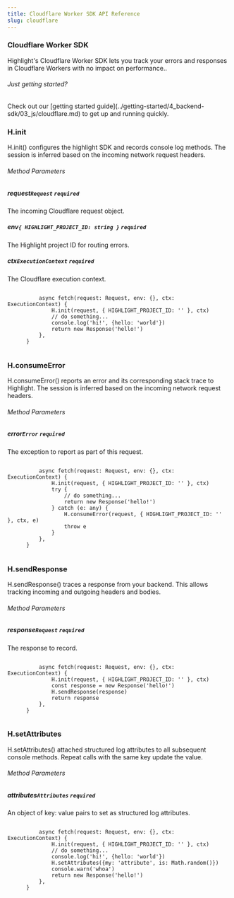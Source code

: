 ```yaml
---
title: Cloudflare Worker SDK API Reference
slug: cloudflare
---
```


<section className="section">
	<div className="left">
		<h3>Cloudflare Worker SDK</h3>
		<p>
			Highlight's Cloudflare Worker SDK lets you track your errors and
			responses in Cloudflare Workers with no impact on performance..
		</p>
	</div>
	<div className="right">
		<h6>Just getting started?</h6>
		<p>
			Check out our [getting started
			guide](../getting-started/4_backend-sdk/03_js/cloudflare.md) to get
			up and running quickly.
		</p>
	</div>
</section>

<section className="section">
  <div className="left">
    <h3>H.init</h3>
    <p>H.init() configures the highlight SDK and records console log methods. The session is inferred based on the incoming network request headers.</p>
    <h6>Method Parameters</h6>
    <aside className="parameter">
      <h5>request<code>Request</code> <code>required</code></h5>
      <p>The incoming Cloudflare request object.</p>
    </aside>
    <aside className="parameter">
      <h5>env<code>{ HIGHLIGHT_PROJECT_ID: string }</code> <code>required</code></h5>
      <p>The Highlight project ID for routing errors.</p>
    </aside>
    <aside className="parameter">
      <h5>ctx<code>ExecutionContext</code> <code>required</code></h5>
      <p>The Cloudflare execution context.</p>
    </aside>
  </div>
  <div className="right">
    <code>
          async fetch(request: Request, env: {}, ctx: ExecutionContext) {
              H.init(request, { HIGHLIGHT_PROJECT_ID: '<YOUR_PROJECT_ID>' }, ctx)
              // do something...
              console.log('hi!', {hello: 'world'})
              return new Response('hello!')
          },
      }
    </code>
  </div>
</section>

<section className="section">
  <div className="left">
    <h3>H.consumeError</h3>
    <p>H.consumeError() reports an error and its corresponding stack trace to Highlight. The session is inferred based on the incoming network request headers.</p>
    <h6>Method Parameters</h6>
    <aside className="parameter">
      <h5>error<code>Error</code> <code>required</code></h5>
      <p>The exception to report as part of this request.</p>
    </aside>
  </div>
  <div className="right">
    <code>
          async fetch(request: Request, env: {}, ctx: ExecutionContext) {
              H.init(request, { HIGHLIGHT_PROJECT_ID: '<YOUR_PROJECT_ID>' }, ctx)
              try {
                  // do something...
                  return new Response('hello!')
              } catch (e: any) {
                  H.consumeError(request, { HIGHLIGHT_PROJECT_ID: '<YOUR_PROJECT_ID>' }, ctx, e)
                  throw e
              }
          },
      }
    </code>
  </div>
</section>

<section className="section">
  <div className="left">
    <h3>H.sendResponse</h3>
    <p>H.sendResponse() traces a response from your backend. This allows tracking incoming and outgoing headers and bodies.</p>
    <h6>Method Parameters</h6>
    <aside className="parameter">
      <h5>response<code>Request</code> <code>required</code></h5>
      <p>The response to record.</p>
    </aside>
  </div>
  <div className="right">
    <code>
          async fetch(request: Request, env: {}, ctx: ExecutionContext) {
              H.init(request, { HIGHLIGHT_PROJECT_ID: '<YOUR_PROJECT_ID>' }, ctx)
              const response = new Response('hello!')
              H.sendResponse(response)
              return response
          },
      }
    </code>
  </div>
</section>

<section className="section">
  <div className="left">
    <h3>H.setAttributes</h3>
    <p>H.setAttributes() attached structured log attributes to all subsequent console methods. Repeat calls with the same key update the value.</p>
    <h6>Method Parameters</h6>
    <aside className="parameter">
      <h5>attributes<code>Attributes</code> <code>required</code></h5>
      <p>An object of key: value pairs to set as structured log attributes.</p>
    </aside>
  </div>
  <div className="right">
    <code>
          async fetch(request: Request, env: {}, ctx: ExecutionContext) {
              H.init(request, { HIGHLIGHT_PROJECT_ID: '<YOUR_PROJECT_ID>' }, ctx)
              // do something...
              console.log('hi!', {hello: 'world'})
              H.setAttributes({my: 'attribute', is: Math.random()})
              console.warn('whoa')
              return new Response('hello!')
          },
      }
    </code>
  </div>
</section>
